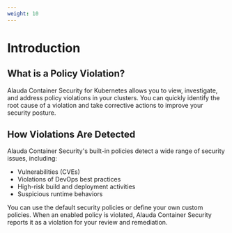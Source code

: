 ```yaml
---
weight: 10
---
```


# Introduction

## What is a Policy Violation?

Alauda Container Security for Kubernetes allows you to view, investigate, and address policy violations in your clusters. You can quickly identify the root cause of a violation and take corrective actions to improve your security posture.

## How Violations Are Detected

Alauda Container Security's built-in policies detect a wide range of security issues, including:
- Vulnerabilities (CVEs)
- Violations of DevOps best practices
- High-risk build and deployment activities
- Suspicious runtime behaviors

You can use the default security policies or define your own custom policies. When an enabled policy is violated, Alauda Container Security reports it as a violation for your review and remediation.
